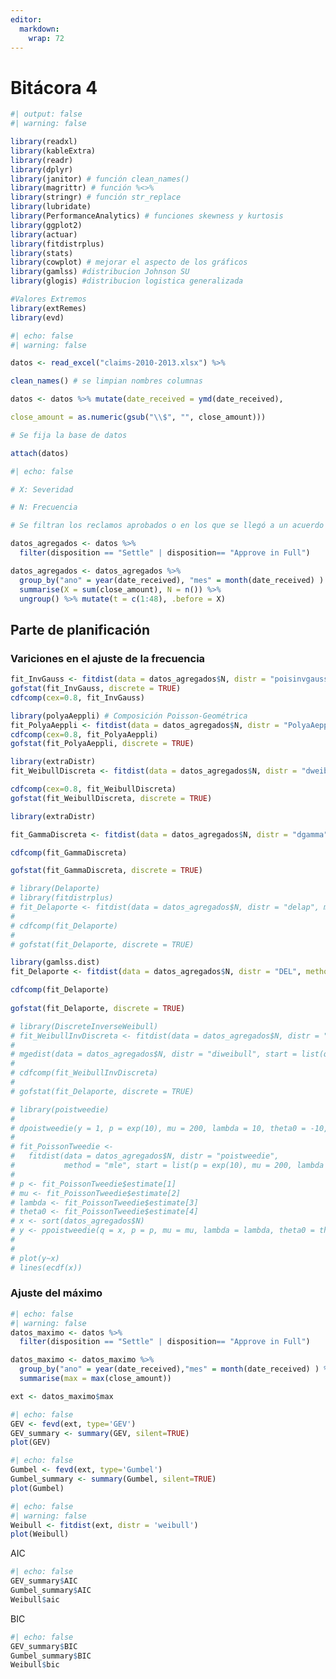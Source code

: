 ```yaml
---
editor: 
  markdown: 
    wrap: 72
---
```


# Bitácora 4


```r
#| output: false
#| warning: false

library(readxl)
library(kableExtra)
library(readr)
library(dplyr)
library(janitor) # función clean_names()
library(magrittr) # función %<>%
library(stringr) # función str_replace
library(lubridate)
library(PerformanceAnalytics) # funciones skewness y kurtosis
library(ggplot2)
library(actuar)
library(fitdistrplus)
library(stats)
library(cowplot) # mejorar el aspecto de los gráficos
library(gamlss) #distribucion Johnson SU
library(glogis) #distribucion logistica generalizada

#Valores Extremos
library(extRemes)
library(evd)
```

```r
#| echo: false
#| warning: false

datos <- read_excel("claims-2010-2013.xlsx") %>%

clean_names() # se limpian nombres columnas

datos <- datos %>% mutate(date_received = ymd(date_received),

close_amount = as.numeric(gsub("\\$", "", close_amount)))

# Se fija la base de datos

attach(datos)
```

```r
#| echo: false

# X: Severidad

# N: Frecuencia

# Se filtran los reclamos aprobados o en los que se llegó a un acuerdo

datos_agregados <- datos %>% 
  filter(disposition == "Settle" | disposition== "Approve in Full")

datos_agregados <- datos_agregados %>% 
  group_by("ano" = year(date_received), "mes" = month(date_received) ) %>% 
  summarise(X = sum(close_amount), N = n()) %>%
  ungroup() %>% mutate(t = c(1:48), .before = X)

```

## Parte de planificación

### Variciones en el ajuste de la frecuencia

```r
fit_InvGauss <- fitdist(data = datos_agregados$N, distr = "poisinvgauss", method = "mle",  start = list(mean = 50, shape = 10))
gofstat(fit_InvGauss, discrete = TRUE)
cdfcomp(cex=0.8, fit_InvGauss)
```

```r
library(polyaAeppli) # Composición Poisson-Geométrica
fit_PolyaAeppli <- fitdist(data = datos_agregados$N, distr = "PolyaAeppli", method = "mle",  start = list(lambda = 10, prob = 0.3), lower = c(0,0), upper = c(Inf,1))
cdfcomp(cex=0.8, fit_PolyaAeppli)
gofstat(fit_PolyaAeppli, discrete = TRUE)
```

```r
library(extraDistr)
fit_WeibullDiscreta <- fitdist(data = datos_agregados$N, distr = "dweibull", method = "mle",  start = list(shape1 = 0.2, shape2 = 1), lower = c(0,0), upper = c(1,Inf))

cdfcomp(cex=0.8, fit_WeibullDiscreta)
gofstat(fit_WeibullDiscreta, discrete = TRUE)

```
```r
library(extraDistr)

fit_GammaDiscreta <- fitdist(data = datos_agregados$N, distr = "dgamma", method = "mle",  start = list(shape=100, scale=32), lower = c(0,0), upper = c(Inf,Inf))

cdfcomp(fit_GammaDiscreta)

gofstat(fit_GammaDiscreta, discrete = TRUE)
```

```r
# library(Delaporte)
# library(fitdistrplus)
# fit_Delaporte <- fitdist(data = datos_agregados$N, distr = "delap", method = "mle",  start = list(alpha = 3, beta = 4, lambda = 10), lower = c(0,0,0), upper = c(Inf,Inf,Inf))
# 
# cdfcomp(fit_Delaporte)
# 
# gofstat(fit_Delaporte, discrete = TRUE)
```


```r
library(gamlss.dist)
fit_Delaporte <- fitdist(data = datos_agregados$N, distr = "DEL", method = "mle",  start = list(mu = 265, sigma = 75, nu = 0.6), lower = c(0,0,0), upper = c(Inf,Inf,1))

cdfcomp(fit_Delaporte)
 
gofstat(fit_Delaporte, discrete = TRUE)
```


```r
# library(DiscreteInverseWeibull)
# fit_WeibullInvDiscreta <- fitdist(data = datos_agregados$N, distr = "diweibull", method = "mle", start = list(q=2.806039e-70, beta=9.828215e-01 ), lower = c(0,0), upper = c(1,Inf))
# 
# mgedist(data = datos_agregados$N, distr = "diweibull", start = list(q=0.9, beta=0.54), lower = c(0,0), upper = c(1,Inf))
# 
# cdfcomp(fit_WeibullInvDiscreta)
#  
# gofstat(fit_Delaporte, discrete = TRUE)
```


```r
# library(poistweedie)
# 
# dpoistweedie(y = 1, p = exp(10), mu = 200, lambda = 10, theta0 = -10, log = F)
# 
# fit_PoissonTweedie <- 
#   fitdist(data = datos_agregados$N, distr = "poistweedie",
#           method = "mle", start = list(p = exp(10), mu = 200, lambda = 10, theta0 = -10), lower=c(1,0,0,-Inf), upper=c(Inf, Inf, Inf, 0), control = list(trace=1, maxit = 10000))
# 
# p <- fit_PoissonTweedie$estimate[1]
# mu <- fit_PoissonTweedie$estimate[2]
# lambda <- fit_PoissonTweedie$estimate[3]
# theta0 <- fit_PoissonTweedie$estimate[4]
# x <- sort(datos_agregados$N)
# y <- ppoistweedie(q = x, p = p, mu = mu, lambda = lambda, theta0 = theta0 , log = FALSE, lower.tail = TRUE)
# 
# 
# plot(y~x)
# lines(ecdf(x))
```


### Ajuste del máximo

```r
#| echo: false  
#| warning: false
datos_maximo <- datos %>% 
  filter(disposition == "Settle" | disposition== "Approve in Full")

datos_maximo <- datos_maximo %>% 
  group_by("ano" = year(date_received),"mes" = month(date_received) ) %>% 
  summarise(max = max(close_amount))

ext <- datos_maximo$max
```


```r
#| echo: false
GEV <- fevd(ext, type='GEV')
GEV_summary <- summary(GEV, silent=TRUE)
plot(GEV)
```

```r
#| echo: false
Gumbel <- fevd(ext, type='Gumbel')
Gumbel_summary <- summary(Gumbel, silent=TRUE)
plot(Gumbel)
```
```r
#| echo: false
#| warning: false
Weibull <- fitdist(ext, distr = 'weibull')
plot(Weibull)
```

AIC 

```r
#| echo: false
GEV_summary$AIC
Gumbel_summary$AIC
Weibull$aic
```
BIC

```r
#| echo: false
GEV_summary$BIC
Gumbel_summary$BIC
Weibull$bic
```


